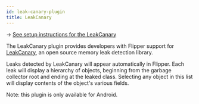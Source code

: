 ```yaml
---
id: leak-canary-plugin
title: LeakCanary
---
```


→ [See setup instructions for the LeakCanary](../setup/leak-canary-plugin)

The LeakCanary plugin provides developers with Flipper support for [LeakCanary](https://github.com/square/leakcanary), an open source memory leak detection library.

Leaks detected by LeakCanary will appear automatically in Flipper. Each leak will display a hierarchy of objects, beginning from the garbage collector root and ending at the leaked class.
Selecting any object in this list will display contents of the object's various fields.

Note: this plugin is only available for Android.
